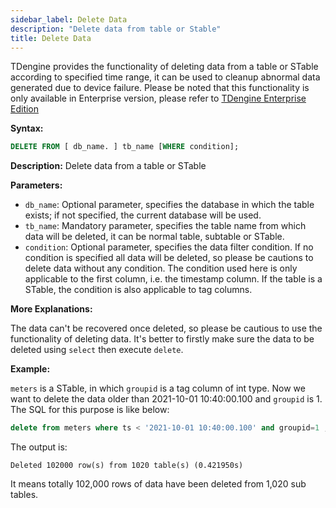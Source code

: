 ```yaml
---
sidebar_label: Delete Data
description: "Delete data from table or Stable"
title: Delete Data
---
```


TDengine provides the functionality of deleting data from a table or STable according to specified time range, it can be used to cleanup abnormal data generated due to device failure. Please be noted that this functionality is only available in Enterprise version, please refer to [TDengine Enterprise Edition](https://tdengine.com/products#enterprise-edition-link)


**Syntax:**

```sql
DELETE FROM [ db_name. ] tb_name [WHERE condition];
```

**Description:** Delete data from a table or STable

**Parameters:**
   
- `db_name`:   Optional parameter, specifies the database in which the table exists; if not specified, the current database will be used.
- `tb_name`:  Mandatory parameter, specifies the table name from which data will be deleted, it can be normal table, subtable or STable.
- `condition`: Optional parameter, specifies the data filter condition. If no condition is specified all data will be deleted, so please be cautions to delete data without any condition. The condition used here is only applicable to the first column, i.e. the timestamp column. If the table is a STable, the condition is also applicable to tag columns.

**More Explanations:**
      
The data can't be recovered once deleted, so please be cautious to use the functionality of deleting data. It's better to firstly make sure the data to be deleted using `select` then execute `delete`.       

**Example:**
    
`meters` is a STable, in which `groupid` is a tag column of int type. Now we want to delete the data older than 2021-10-01 10:40:00.100 and `groupid` is 1.  The SQL for this purpose is like below:

```sql
delete from meters where ts < '2021-10-01 10:40:00.100' and groupid=1 ;
```

The output is:

```
Deleted 102000 row(s) from 1020 table(s) (0.421950s)
```

It means totally 102,000 rows of data have been deleted from 1,020 sub tables.
